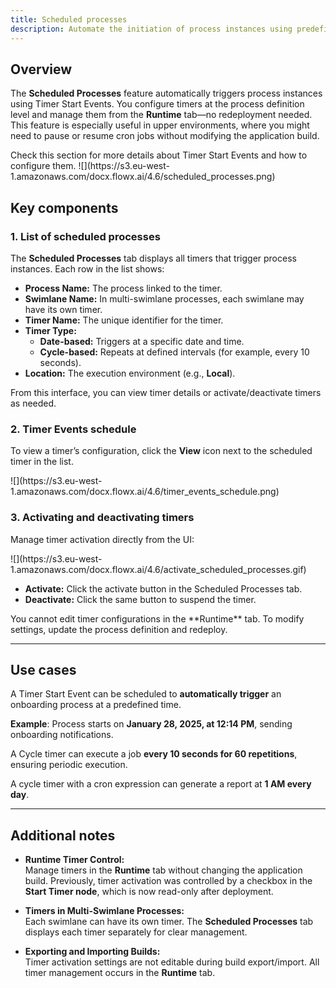 ```yaml
---
title: Scheduled processes
description: Automate the initiation of process instances using predefined timer settings. Scheduled Processes trigger workflows on specific dates, times, or intervals without manual intervention.
---
```


## Overview

The **Scheduled Processes** feature automatically triggers process instances using Timer Start Events. You configure timers at the process definition level and manage them from the **Runtime** tab—no redeployment needed. This feature is especially useful in upper environments, where you might need to pause or resume cron jobs without modifying the application build.

<Card title="Timer Start Event" href="../../building-blocks/node/timer-events/timer-start-event" icon="file">
Check this section for more details about Timer Start Events and how to configure them.
</Card>


<Frame>
![](https://s3.eu-west-1.amazonaws.com/docx.flowx.ai/4.6/scheduled_processes.png)
</Frame>

## Key components

### 1. List of scheduled processes

The **Scheduled Processes** tab displays all timers that trigger process instances. Each row in the list shows:

- **Process Name:** The process linked to the timer.
- **Swimlane Name:** In multi-swimlane processes, each swimlane may have its own timer.
- **Timer Name:** The unique identifier for the timer.
- **Timer Type:**  
  - **Date-based:** Triggers at a specific date and time.  
  - **Cycle-based:** Repeats at defined intervals (for example, every 10 seconds).
- **Location:** The execution environment (e.g., **Local**).

From this interface, you can view timer details or activate/deactivate timers as needed.


### 2. Timer Events schedule 

To view a timer’s configuration, click the **View** icon next to the scheduled timer in the list.

<Frame>
  ![](https://s3.eu-west-1.amazonaws.com/docx.flowx.ai/4.6/timer_events_schedule.png)
</Frame>

### 3. Activating and deactivating timers


Manage timer activation directly from the UI:

<Frame>
  ![](https://s3.eu-west-1.amazonaws.com/docx.flowx.ai/4.6/activate_scheduled_processes.gif)
</Frame>

- **Activate:** Click the activate button in the Scheduled Processes tab.
- **Deactivate:** Click the same button to suspend the timer.

<Warning>
You cannot edit timer configurations in the **Runtime** tab. To modify settings, update the process definition and redeploy.
</Warning>

---

## Use cases 


<Steps>
<Step title="Employee Onboarding reminder">

A Timer Start Event can be scheduled to **automatically trigger** an onboarding process at a predefined time.  

**Example**: Process starts on **January 28, 2025, at 12:14 PM**, sending onboarding notifications.  

</Step>

<Step title="Recurring Data processing jobs">

A Cycle timer can execute a job **every 10 seconds for 60 repetitions**, ensuring periodic execution.  

</Step>


<Step title="Scheduled Report generation">

A cycle timer with a cron expression can generate a report at **1 AM every day**.  

</Step>
</Steps>

---

## Additional notes

- **Runtime Timer Control:**  
  Manage timers in the **Runtime** tab without changing the application build. Previously, timer activation was controlled by a checkbox in the **Start Timer node**, which is now read-only after deployment.

- **Timers in Multi-Swimlane Processes:**  
  Each swimlane can have its own timer. The **Scheduled Processes** tab displays each timer separately for clear management.

- **Exporting and Importing Builds:**  
  Timer activation settings are not editable during build export/import. All timer management occurs in the **Runtime** tab.
